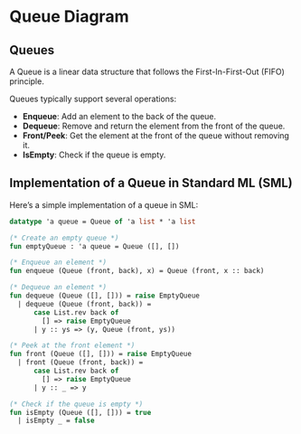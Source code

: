 # Queue Diagram

## Queues

A Queue is a linear data structure that follows the First-In-First-Out (FIFO) principle.

Queues typically support several operations:

- **Enqueue**: Add an element to the back of the queue.
- **Dequeue**: Remove and return the element from the front of the queue.
- **Front/Peek**: Get the element at the front of the queue without removing it.
- **IsEmpty**: Check if the queue is empty.

## Implementation of a Queue in Standard ML (SML)

Here’s a simple implementation of a queue in SML:

```sml
datatype 'a queue = Queue of 'a list * 'a list

(* Create an empty queue *)
fun emptyQueue : 'a queue = Queue ([], [])

(* Enqueue an element *)
fun enqueue (Queue (front, back), x) = Queue (front, x :: back)

(* Dequeue an element *)
fun dequeue (Queue ([], [])) = raise EmptyQueue
  | dequeue (Queue (front, back)) =
      case List.rev back of
        [] => raise EmptyQueue
      | y :: ys => (y, Queue (front, ys))

(* Peek at the front element *)
fun front (Queue ([], [])) = raise EmptyQueue
  | front (Queue (front, back)) =
      case List.rev back of
        [] => raise EmptyQueue
      | y :: _ => y

(* Check if the queue is empty *)
fun isEmpty (Queue ([], [])) = true
  | isEmpty _ = false
```
